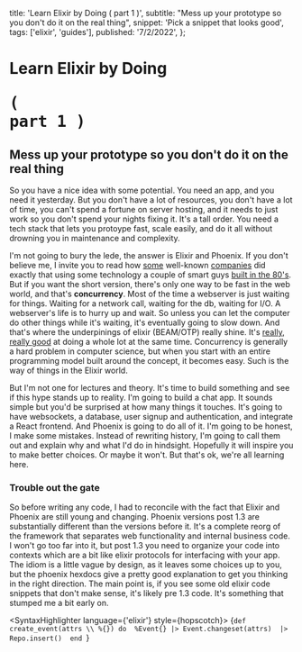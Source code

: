   title: 'Learn Elixir by Doing (&nbsp;part&nbsp;1&nbsp;)',
  subtitle: "Mess up your prototype so you don't do it on the real thing",
  snippet: 'Pick a snippet that looks good',
  tags: ['elixir', 'guides'],
  published: '7/2/2022',
};

# Learn Elixir by Doing <pre>( part 1 )</pre>

## Mess up your prototype so you don't do it on the real thing

So you have a nice idea with some potential. You need an app, and you need it yesterday.
But you don't have a lot of resources, you don't have a lot of time, you can't spend a fortune on server hosting, and it needs to just work so you don't spend your nights fixing it.
It's a tall order. You need a tech stack that lets you protoype fast, scale easily, and do it all without drowning you in maintenance and complexity.

I'm not going to bury the lede, the answer is Elixir and Phoenix.
If you don't believe me, I invite you to read how [some](https://discord.com/blog/how-discord-scaled-elixir-to-5-000-000-concurrent-users) well-known [companies](https://www.quastor.org/p/how-whatsapp-scaled-to-1-billion?s=r)
did exactly that using some technology a couple of smart guys [built in the 80's](https://dockyard.com/blog/2018/07/18/all-for-reliability-reflections-on-the-erlang-thesis).
But if you want the short version, there's only one way to be fast in the web world, and that's **concurrency**.
Most of the time a webserver is just waiting for things. Waiting for a network call, waiting for the db, waiting for I/O. A webserver's life is to hurry up and wait.
So unless you can let the computer do other things while it's waiting, it's eventually going to slow down.
And that's where the underpinings of elixir (BEAM/OTP) really shine. It's [really, really good](https://phoenixframework.org/blog/the-road-to-2-million-websocket-connections) at doing a whole lot at the same time.
Concurrency is generally a hard problem in computer science, but when you start with an entire programming model built around the concept, it becomes easy.
Such is the way of things in the Elixir world.

But I'm not one for lectures and theory. It's time to build something and see if this hype stands up to reality.
I'm going to build a chat app. It sounds simple but you'd be surprised at how many things it touches.
It's going to have websockets, a database, user signup and authentication, and integrate a React frontend.
And Phoenix is going to do all of it. I'm going to be honest, I make some mistakes.
Instead of rewriting history, I'm going to call them out and explain why and what I'd do in hindsight.
Hopefully it will inspire you to make better choices. Or maybe it won't. But that's ok, we're all learning here.

### Trouble out the gate

So before writing any code, I had to reconcile with the fact that Elixir and Phoenix are still young and changing.
Phoenix versions post 1.3 are substantially different than the versions before it.
It's a complete reorg of the framework that separates web functionality and internal business code.
I won't go too far into it, but post 1.3 you need to organize your code into contexts which are a bit like elixir protocols for interfacing with your app.
The idiom is a little vague by design, as it leaves some choices up to you, but the phoenix hexdocs give a pretty good explanation to get you thinking in the right direction.
The main point is, if you see some old elixir code snippets that don't make sense, it's likely pre 1.3 code. It's something that stumped me a bit early on.

<SyntaxHighlighter language={'elixir'} style={hopscotch}>
  {`
  def create_event(attrs \\ %{}) do 
    %Event{}
    |> Event.changeset(attrs) 
    |> Repo.insert() 
  end 
  `}
</SyntaxHighlighter>
